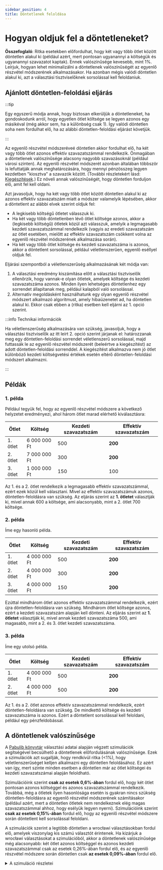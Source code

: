 ```yaml
---
sidebar_position: 4
title: Döntetlenek feloldása
---
```



# Hogyan oldjuk fel a döntetleneket?

<div class="summary">
<b>Összefoglaló</b>:
Ritka esetekben előfordulhat, hogy két vagy több ötlet között döntetlen alakul ki (például azért, mert pontosan ugyanannyi a költségük és ugyanannyi szavazatot kaptak).
Ennek valószínűsége kevesebb, mint 1%.
Leírjuk, hogyan lehet minimalizálni a döntetlenek valószínűségét az egyenlő részvétel módszerének alkalmazásakor.
Ha azonban mégis valódi döntetlen alakul ki, azt a választási tisztviselőknek sorsolással kell feloldaniuk.
</div>

## Ajánlott döntetlen-feloldási eljárás

:::tip

Egy egyszerű módja annak, hogy biztosan elkerüljük a döntetleneket, ha gondoskodunk arról, hogy egyetlen ötlet költsége se legyen azonos egy másikéval (még akkor sem, ha a különbség csak <Currency>1</Currency>). Így valódi döntetlen soha nem fordulhat elő, ha az alábbi döntetlen-feloldási eljárást követjük.

:::

Az egyenlő részvétel módszeréveé döntetlen akkor fordulhat elő, ha két vagy több ötlet azonos effektív szavazatszámmal rendelkezik.
Önmagában a döntetlenek valószínűsége alacsony nagyobb szavazásoknál (például városi szinten).
Az egyenlő részvétel módszerét azonban általában többször is lefuttatják annak meghatározására, hogy mennyi pénzösszeg legyen kezdetben "kiosztva" a szavazók között.
(További részletekért lásd: [Kiegészítések](completion).)
Ez növeli annak valószínűségét, hogy döntetlen forduljon elő, amit fel kell oldani.

Azt javasoljuk, hogy ha két vagy több ötlet között döntetlen alakul ki az azonos effektív szavazatszám miatt a módszer valamelyik lépésében,
akkor a döntetlent az alábbi elvek szerint oldjuk fel:
* A legkisebb költségű ötletet válasszuk ki.
* Ha két vagy több döntetlenben lévő ötlet költsége azonos, akkor a (legkisebb költségű) ötletek közül azt válasszuk, amelyik a legmagasabb kezdeti szavazatszámmal rendelkezik (vagyis az eredeti szavazatszám az ötlet esetében, mielőtt az effektív szavazatszám csökkent volna az egyenlő részvétel módszerének alkalmazása során).
* Ha két vagy több ötlet költsége és kezdeti szavazatszáma is azonos, akkor a döntetlent sorsolással, például véletlenszerűen, egyenlő eséllyel oldjuk fel.

Eljárási szempontból a véletlenszerűség alkalmazásának két módja van:
1. A választási eredmény kiszámítása előtt a választási tisztviselők ellenőrzik, hogy vannak-e olyan ötletek, amelyek költsége és kezdeti szavazatszáma azonos. Minden ilyen lehetséges döntetlenhez egy sorrendet állapítanak meg, például kalapból való sorsolással.
2. Alternatív megoldásként használhatunk egy olyan egyenlő részvétel módszert alkalmazó algoritmust, amely hibaüzenetet ad, ha döntetlen alakul ki. Ekkor csak ebben a (ritka) esetben kell eljárni az 1. opció szerint.

:::info Technikai információk

Ha véletlenszerűség alkalmazására van szükség, javasoljuk, hogy
a választási tisztviselők az itt leírt 2. opció szerint járjanak el:
határozzanak meg egy döntetlen-feloldási sorrendet véletlenszerű sorsolással, majd futtassák le az egyenlő részvétel módszerét (beleértve a kiegészítést) az adott döntetlen-feloldási sorrenddel.
A kiegészítést alkalmazva nem jó ötlet különböző kezdeti költségvetési értékek esetén eltérő döntetlen-feloldási módszert alkalmazni.

:::

## Példák

### 1. példa
Például tegyük fel, hogy az egyenlő részvétel módszere a következő helyzetet eredményezi, ahol három ötlet marad elérhető kiválasztásra:

| Ötlet | Költség | Kezdeti szavazatszám | Effektív szavazatszám |
| --- | --- | --- | --- |
| 1. ötlet | 6 000 000 Ft | 500 | **200** |
| 2. ötlet | 7 000 000 Ft | 300 | **200** |
| 3. ötlet | 1 000 000  Ft | 150 | 100 |

Az 1. és a 2. ötlet rendelkezik a legmagasabb effektív szavazatszámmal, ezért ezek közül kell választani.
Mivel az effektív szavazatszámuk azonos, döntetlen-feloldásra van szükség.
Az eljárás szerint az **1. ötletet** választják ki, mivel annak <Currency>600</Currency> a költsége, ami alacsonyabb, mint a 2. ötlet <Currency>700</Currency> költsége.

### 2. példa

Íme egy hasonló példa.

| Ötlet | Költség | Kezdeti szavazatszám | Effektív szavazatszám |
| --- | --- | --- | --- |
| 1. ötlet | 4 000 000 Ft | 500 | **200** |
| 2. ötlet | 4 000 000 Ft | 300 | **200** |
| 3. ötlet | 4 000 000 Ft | 150 | **200** |

Ezúttal mindhárom ötlet azonos effektív szavazatszámmal rendelkezik, ezért újra döntetlen-feloldásra van szükség.
Mindhárom ötlet költsége azonos, ezért a kezdeti szavazatszám alapján kell dönteni.
Az eljárás szerint az **1. ötletet** választják ki, mivel annak kezdeti szavazatszáma 500, ami magasabb, mint a 2. és 3. ötlet kezdeti szavazatszáma.

### 3. példa

Íme egy utolsó példa.

| Ötlet | Költség | Kezdeti szavazatszám | Effektív szavazatszám |
| --- | --- | --- | --- |
| 1. ötlet | 4 000 000 Ft | 500 | **200** |
| 2. ötlet | 4 000 000 Ft | 500 | **200** |

Az 1. és a 2. ötlet azonos effektív szavazatszámmal rendelkezik, ezért döntetlen-feloldásra van szükség.
De mindkettő költsége és kezdeti szavazatszáma is azonos.
Ezért a döntetlent sorsolással kell feloldani, például egy pénzfeldobással.

## A döntetlenek valószínűsége

A [Pabulib könyvtár](http://pabulib.org/) választási adatai alapján végzett szimulációk segítségével becsülhető a döntetlenek előfordulásának valószínűsége.
Ezek a szimulációk azt sugallják, hogy rendkívül ritka (&lt;1%), hogy véletlenszerűséget kelljen alkalmazni egy döntetlen feloldásához.
Ez azért van így, mert szinte minden esetben a döntetlen már az ötlet költségei és kezdeti szavazatszámai alapján feloldható.

Szimulációink szerint **csak az esetek 0,6%-ában** fordul elő, hogy két ötlet pontosan azonos költséggel és azonos szavazatszámmal rendelkezik.
Továbbá, még a ötletek ilyen hasonlósága esetén is gyakran nincs szükség döntetlen-feloldásra az egyenlő részvétel módszerének számításakor
(például azért, mert a döntetlen ötletek nem rendelkeznek elég magas szavazatszámmal ahhoz, hogy esélyük legyen nyerni).
Szimulációink szerint **csak az esetek 0,15%-ában** fordul elő, hogy az egyenlő részvétel módszere során döntetlent kell sorsolással feloldani.

A szimulációk szerint a legtöbb döntetlen a wrocławi választásokban fordul elő, amelyek viszonylag kis számú választót érintenek.
Ha kizárjuk a wrocławi választásokat a szimulációból, akkor a döntetlenek valószínűsége még alacsonyabb:
két ötlet azonos költséggel és azonos kezdeti szavazatszámmal csak az esetek 0,26%-ában fordul elő, 
és az egyenlő részvétel módszere során döntetlen csak **az esetek 0,09%-ában** fordul elő.

<details>
<summary>A szimuláció részletei</summary>

A szimulációt 2023 januárjában végezték a Pabulib választási adatain alapuló szimulációval, amelyek több X-es szavazási rendszert használó PB választásokból származnak. Ezek 480 adathalmazt tartalmaznak, a lengyelországi Gdańsk, Varsó, Wrocław és Zabrze városaiból. A wrocławi választások kizárásával a szimuláció 383 adathalmazt foglal magában. 

A döntetlenek előfordulásának pontosabb becslése érdekében minden adathalmazon 100 szimulációt végeztünk.
Minden iterációban véletlenszerűen kiválasztottuk a választók 30–80%-át az adathalmazból (így egy véletlenszerűen kisebb választást kaptunk), majd ellenőriztük, hogy a kisebb választás tartalmaz-e olyan ötletek párját, amelyek azonos költséggel és azonos kezdeti szavazatszámmal rendelkeznek.
Azoknál az eseteknél, ahol ilyen ötletpárt találtunk, megvizsgáltuk, hogy az egyenlő részvétel módszere (a szokásos [kiegészítési](completion) módszer használatával) találkozik-e döntetlennel a választási eredmény kiszámításakor.

Ha csak a tényleges, eredeti választásokat nézzük (anélkül, hogy véletlenszerűen kiválasztanánk egy részhalmazt a választókból), akkor a ötletek azonos költséggel és azonos kezdeti szavazatszámmal az esetek 1,25%-ában fordulnak elő, az egyenlő részvétel módszere pedig az esetek 0,21%-ában találkozik döntetlennel. A wrocławi választások kizárásával ezek az arányok 0,5% és 0,0%.

A szimulációs kód [elérhető a GitHubon](https://gist.github.com/DominikPeters/2208ca4c7c1464bc1d3956829195f20a).
</details>
